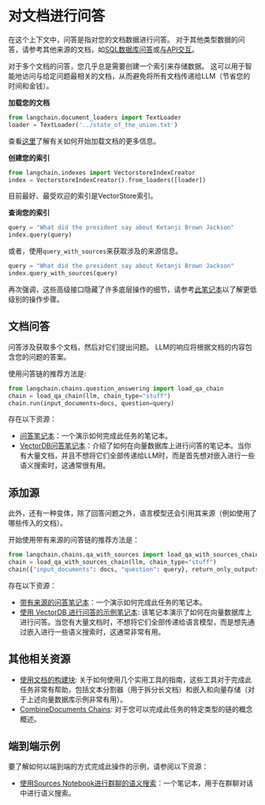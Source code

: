 # 对文档进行问答

在这个上下文中，问答是指对您的文档数据进行问答。
对于其他类型数据的问答，请参考其他来源的文档，如[SQL数据库问答](../tabular)或[与API交互](../apis)。

对于多个文档的问答，您几乎总是需要创建一个索引来存储数据。
这可以用于智能地访问与给定问题最相关的文档，从而避免将所有文档传递给LLM（节省您的时间和金钱）。

**加载您的文档**

```python
from langchain.document_loaders import TextLoader
loader = TextLoader('../state_of_the_union.txt')
```

查看[这里](/docs/modules/data_connection/document_loaders)了解有关如何开始加载文档的更多信息。

**创建您的索引**

```python
from langchain.indexes import VectorstoreIndexCreator
index = VectorstoreIndexCreator().from_loaders([loader])
```

目前最好、最受欢迎的索引是VectorStore索引。

**查询您的索引**

```python
query = "What did the president say about Ketanji Brown Jackson"
index.query(query)
```

或者，使用`query_with_sources`来获取涉及的来源信息。

```python
query = "What did the president say about Ketanji Brown Jackson"
index.query_with_sources(query)
```

再次强调，这些高级接口隐藏了许多底层操作的细节，请参考[此笔记本](/docs/modules/data_connection/getting_started.html)以了解更低级别的操作步骤。

## 文档问答

问答涉及获取多个文档，然后对它们提出问题。
LLM的响应将根据文档的内容包含您的问题的答案。

使用问答链的推荐方法是:

```python
from langchain.chains.question_answering import load_qa_chain
chain = load_qa_chain(llm, chain_type="stuff")
chain.run(input_documents=docs, question=query)
```

存在以下资源：

- [问答笔记本](/docs/modules/chains/index_examples/question_answering.html)：一个演示如何完成此任务的笔记本。
- [VectorDB问答笔记本](/docs/modules/chains/index_examples/vector_db_qa.html)：介绍了如何在向量数据库上进行问答的笔记本。当你有大量文档，并且不想将它们全部传递给LLM时，而是首先想对嵌入进行一些语义搜索时，这通常很有用。

## 添加源

此外，还有一种变体，除了回答问题之外，语言模型还会引用其来源（例如使用了哪些传入的文档）。

开始使用带有来源的问答链的推荐方法是：

```python
from langchain.chains.qa_with_sources import load_qa_with_sources_chain
chain = load_qa_with_sources_chain(llm, chain_type="stuff")
chain({"input_documents": docs, "question": query}, return_only_outputs=True)
```

存在以下资源：

- [带有来源的问答笔记本](/docs/modules/chains/index_examples/qa_with_sources.html)：一个演示如何完成此任务的笔记本。
- [使用 VectorDB 进行问答的示例笔记本](/docs/modules/chains/index_examples/vector_db_qa_with_sources.html): 该笔记本演示了如何在向量数据库上进行问答。当您有大量文档时，不想将它们全部传递给语言模型，而是想先通过嵌入进行一些语义搜索时，这通常非常有用。

## 其他相关资源

- [使用文档的构建块](/docs/modules/data_connection): 关于如何使用几个实用工具的指南，这些工具对于完成此任务非常有帮助，包括文本分割器（用于拆分长文档）和嵌入和向量存储（对于上述向量数据库示例非常有用）。
- [CombineDocuments Chains](/docs/modules/chains/documents): 对于您可以完成此任务的特定类型的链的概念概述。

## 端到端示例

要了解如何以端到端的方式完成此操作的示例，请参阅以下资源：

- [使用Sources Notebook进行群聊的语义搜索](./semantic-search-over-chat.html)：一个笔记本，用于在群聊对话中进行语义搜索。
